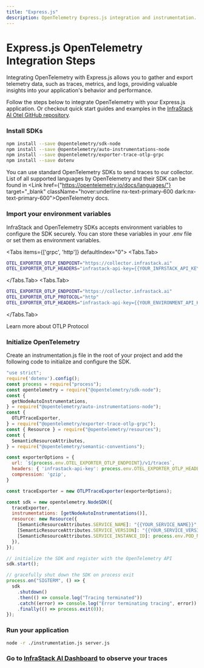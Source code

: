 ```yaml
---
title: "Express.js"
description: OpenTelemetry Express.js integration and instrumentation.
---
```




# Express.js OpenTelemetry Integration Steps

Integrating OpenTelemetry with Express.js allows you to gather and export telemetry data, such as traces, metrics, and logs, providing valuable insights into your application's behavior and performance.

Follow the steps below to integrate OpenTelemetry with your Express.js application.
Or checkout quick start guides and examples in the [InfraStack AI Otel GitHub repository](https://github.com/infrastackai/otel/).
<Steps>
### Install SDKs

```sh npm2yarn
npm install --save @opentelemetry/sdk-node
npm install --save @opentelemetry/auto-instrumentations-node
npm install --save @opentelemetry/exporter-trace-otlp-grpc
npm install --save dotenv
```
 
You can use standard OpenTelemetry SDKs to send traces to our collector.
List of all supported languages by OpenTelemetry and their SDK can be found in <Link href={"https://opentelemetry.io/docs/languages/"} target="_blank" className="hover:underline nx-text-primary-600 dark:nx-text-primary-600">OpenTelemetry docs</Link>.

 
### Import your environment variables

InfraStack and OpenTelemetry SDKs accepts environment variables to configure the SDK securely.
You can store these variables in your .env file or set them as environment variables.

<Tabs items={['grpc', 'http']} defaultIndex="0">
<Tabs.Tab>
```bash filename=".env"
OTEL_EXPORTER_OTLP_ENDPOINT="https://collector.infrastack.ai"
OTEL_EXPORTER_OTLP_HEADERS="infrastack-api-key={{YOUR_INFRSTACK_API_KEY}}"
```
</Tabs.Tab>
<Tabs.Tab>
```bash filename=".env"
OTEL_EXPORTER_OTLP_ENDPOINT="https://collector.infrastack.ai"
OTEL_EXPORTER_OTLP_PROTOCOL="http"
OTEL_EXPORTER_OTLP_HEADERS="infrastack-api-key={{YOUR_ENVIRONMENT_API_KEY}}"
```
</Tabs.Tab>
</Tabs>
<Link href="https://opentelemetry.io/docs/languages/sdk-configuration/otlp-exporter/#otel_exporter_otlp_protocol" 
target="_blank" className="hover:underline nx-text-primary-600 dark:nx-text-primary-600">
Learn more about OTLP Protocol
</Link>

### Initialize OpenTelemetry
Create an instrumentation.js file in the root of your project and add the following code to initialize and configure the SDK.

```js filename="instrumentation.ts" /default/#s showLineNumbers
"use strict";
require('dotenv').config();
const process = require("process");
const opentelemetry = require("@opentelemetry/sdk-node");
const {
  getNodeAutoInstrumentations,
} = require("@opentelemetry/auto-instrumentations-node");
const {
  OTLPTraceExporter,
} = require("@opentelemetry/exporter-trace-otlp-grpc");
const { Resource } = require("@opentelemetry/resources");
const {
  SemanticResourceAttributes,
} = require("@opentelemetry/semantic-conventions");

const exporterOptions = {
  url: `${process.env.OTEL_EXPORTER_OTLP_ENDPOINT}/v1/traces`,
  headers: { 'infrastack-api-key': process.env.OTEL_EXPORTER_OTLP_HEADERS.split('=')[1] },
  compression: 'gzip',
}

const traceExporter = new OTLPTraceExporter(exporterOptions);

const sdk = new opentelemetry.NodeSDK({
  traceExporter,
  instrumentations: [getNodeAutoInstrumentations()],
  resource: new Resource({
    [SemanticResourceAttributes.SERVICE_NAME]: "{{YOUR_SERVICE_NAME}}",
    [SemanticResourceAttributes.SERVICE_VERSION]: "{{YOUR_SERVICE_VERSION}}",
    [SemanticResourceAttributes.SERVICE_INSTANCE_ID]: process.env.POD_NAME ?? `uuidgen`
  }),
});

// initialize the SDK and register with the OpenTelemetry API
sdk.start();

// gracefully shut down the SDK on process exit
process.on("SIGTERM", () => {
  sdk
    .shutdown()
    .then(() => console.log("Tracing terminated"))
    .catch((error) => console.log("Error terminating tracing", error))
    .finally(() => process.exit(0));
});  
```

### Run your application
```bash
node -r ./instrumentation.js server.js
```

### Go to [InfraStack AI Dashboard](https://app.infrastack.ai) to observe your traces


</Steps>